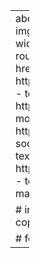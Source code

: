 ---
about:
  template: jolla
  image: img/coding-tiger-1.png
  image-width: 10em
  image-shape: round
  links:
    - text: brightspace
      href: https://brightspace.geneseo.edu
    - text: r4ds
      href: https://r4ds.had.co.nz
    - text: moderndive
      href: https://moderndive.com
    - text: socviz
      href: https://socviz.co
    - text: mckinney
      href: https://wesmckinney.com/book/
    - text: email
      href: mailto:bchoe@geneseo.edu

# include-after-body: copyright.html

# format: 
#   html:
#     toc: false
---